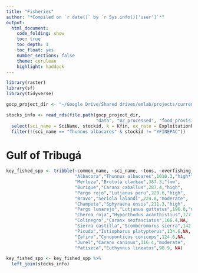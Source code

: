 ```yaml
---
title: "Fisheries"
author: "*Compiled on `r date()` by `r Sys.info()['user']`*"
output: 
  html_document:
    code_folding: show
    toc: true
    toc_depth: 1
    toc_float: yes
    number_sections: false
    theme: cerulean
    highlight: haddock
---
```


```r
library(raster)
library(sf)
library(tidyverse)
```

```r
gocp_project_dir <- "~/Google Drive/Shared drives/emlab/projects/current-projects/ocean-conservation-priorities"

stocks_info <- read_rds(file.path(gocp_project_dir,
                                  "data", "02_processed", "food_provision", "MegaData_Ray.rds")) %>%
  select(sci_name = SciName, stockid, k = Kfin, ex_rate = ExploitationRate_BAU1_Ray, m = m_fin, r = r_fin) %>% 
  filter(!(sci_name == "Thunnus albacares" & stockid != "YFINEPAC"))
```

# Gulf of Tribugá

```r
key_fished_spp <- tribble(~common_name, ~sci_name, ~tons, ~overfishing_risk,  
                          "Albacora","Thunnus albacares",1010.3,"high*",
                          "Merluza","Brotula clarkae",387.3,"low",
                          "Burique","Caranx caballus",287.4,"high",
                          "Pargo rojo","Lutjanus peru",229.6,"high",
                          "Bravo","Seriola lalandi",224.8,"moderate",
                          "Champeta","Sphyraena ensis",211.3,"high",
                          "Pargo lunarejo","Lutjanus guttatus",196.8,"moderate",
                          "Cherna roja","Hyporthodus acanthistius",177.4,"high",
                          "Colinegro","Caranx sexfasciatus",166.4,NA,
                          "Sierra castilla","Scomberomorus sierra",142.3,"moderate",
                          "Picudo","Istiophorus platypterus",134.6,NA,
                          "Zafiro","Cynoponticus coniceps",124.6,NA,
                          "Jurel","Caranx caninus",116.4,"moderate",
                          "Patiseca","Euthynnus lineatus",90.9, NA) 


```

```r
key_fished_spp <- key_fished_spp %>% 
  left_join(stocks_info)
```

